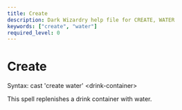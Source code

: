 ```yaml
---
title: Create
description: Dark Wizardry help file for CREATE, WATER
keywords: ["create", "water"]
required_level: 0
---
```


# Create

Syntax: cast 'create water' \<drink-container\>  

This spell replenishes a drink container with water.